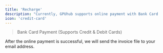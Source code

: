 ```yaml
---
title: 'Recharge'
description: "Currently, GPUhub supports online payment with Bank Card only."
icon: 'credit-card'
---
```


> Bank Card Payment (Supports Credit & Debit Cards)

After the online payment is successful, we will send the invoice file to your email address.